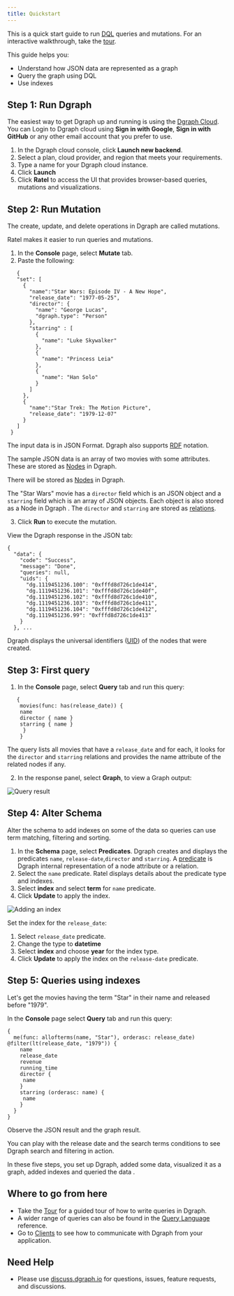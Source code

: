 ```yaml
---
title: Quickstart
---
```


This is a quick start guide to run [DQL](./dgraph-glossary.md#RDF) queries and
mutations. For an interactive walkthrough, take the
[tour](https://dgraph.io/tour/).

This guide helps you:

- Understand how JSON data are represented as a graph
- Query the graph using DQL
- Use indexes

## Step 1: Run Dgraph

The easiest way to get Dgraph up and running is using the
[Dgraph Cloud](https://cloud.dgraph.io).  
You can Login to Dgraph cloud using **Sign in with Google**, **Sign in with
GitHub** or any other email account that you prefer to use.

1. In the Dgraph cloud console, click **Launch new backend**.
1. Select a plan, cloud provider, and region that meets your requirements.
1. Type a name for your Dgraph cloud instance.
1. Click **Launch**
1. Click **Ratel** to access the UI that provides browser-based queries,
   mutations and visualizations.

## Step 2: Run Mutation

The create, update, and delete operations in Dgraph are called mutations.

Ratel makes it easier to run queries and mutations.

1. In the **Console** page, select **Mutate** tab.
2. Paste the following:

```dql
   {
   "set": [
     {
       "name":"Star Wars: Episode IV - A New Hope",
       "release_date": "1977-05-25",
       "director": {
         "name": "George Lucas",
         "dgraph.type": "Person"
       },
       "starring" : [
         {
           "name": "Luke Skywalker"
         },
         {
           "name": "Princess Leia"
         },
         {
           "name": "Han Solo"
         }
       ]
     },
     {
       "name":"Star Trek: The Motion Picture",
       "release_date": "1979-12-07"
     }
   ]
 }
```

The input data is in JSON Format. Dgraph also supports
[RDF](./dgraph-glossary.md#RDF) notation.

The sample JSON data is an array of two movies with some attributes. These are
stored as [Nodes](./dgraph-glossary.md#node) in Dgraph.

There will be stored as [Nodes](./dgraph-glossary.md#node) in Dgraph.

The "Star Wars" movie has a `director` field which is an JSON object and a
`starring` field which is an array of JSON objects. Each object is also stored
as a Node in Dgraph . The `director` and `starring` are stored as
[relations](./dgraph-glossary.md#relation).

3. Click **Run** to execute the mutation.

View the Dgraph response in the JSON tab:

```dql
{
  "data": {
    "code": "Success",
    "message": "Done",
    "queries": null,
    "uids": {
      "dg.1119451236.100": "0xfffd8d726c1de414",
      "dg.1119451236.101": "0xfffd8d726c1de40f",
      "dg.1119451236.102": "0xfffd8d726c1de410",
      "dg.1119451236.103": "0xfffd8d726c1de411",
      "dg.1119451236.104": "0xfffd8d726c1de412",
      "dg.1119451236.99": "0xfffd8d726c1de413"
    }
  }, ...
```

Dgraph displays the universal identifiers ([UID](./dgraph-glossary.md#uid)) of
the nodes that were created.

## Step 3: First query

1.  In the **Console** page, select **Query** tab and run this query:

```dql
   {
    movies(func: has(release_date)) {
    name
    director { name }
    starring { name }
     }
    }
```

The query lists all movies that have a `release_date` and for each, it looks for
the `director` and `starring` relations and provides the name attribute of the
related nodes if any.

2.  In the response panel, select **Graph**, to view a Graph output:

![Query result](/images/dql-quickstart/img1.png)

## Step 4: Alter Schema

Alter the schema to add indexes on some of the data so queries can use term
matching, filtering and sorting.

1.  In the **Schema** page, select **Predicates**. Dgraph creates and displays
    the predicates `name`, `release-date`,`director` and `starring`. A
    [predicate](./dgraph-glossary.md#predicate) is Dgraph internal
    representation of a node attribute or a relation.
2.  Select the `name` predicate. Ratel displays details about the predicate type
    and indexes.
3.  Select **index** and select **term** for `name` predicate.
4.  Click **Update** to apply the index.

![Adding an index](/images/dql-quickstart/predicate-name.png)

Set the index for the `release_date`:

1.  Select `release_date` predicate.
2.  Change the type to **datetime**
3.  Select **index** and choose **year** for the index type.
4.  Click **Update** to apply the index on the `release-date` predicate.

## Step 5: Queries using indexes

Let's get the movies having the term "Star" in their name and released before
"1979".

In the **Console** page select **Query** tab and run this query:

```dql
{
  me(func: allofterms(name, "Star"), orderasc: release_date) @filter(lt(release_date, "1979")) {
    name
    release_date
    revenue
    running_time
    director {
     name
    }
    starring (orderasc: name) {
     name
    }
  }
}
```

Observe the JSON result and the graph result.

You can play with the release date and the search terms conditions to see Dgraph
search and filtering in action.

In these five steps, you set up Dgraph, added some data, visualized it as a
graph, added indexes and queried the data .

## Where to go from here

- Take the [Tour](https://dgraph.io/tour/) for a guided tour of how to write
  queries in Dgraph.
- A wider range of queries can also be found in the
  [Query Language](/query-language/index) reference.
- Go to [Clients](/clients) to see how to communicate with Dgraph from your
  application.

## Need Help

- Please use [discuss.dgraph.io](https://discuss.dgraph.io) for questions,
  issues, feature requests, and discussions.
